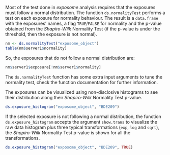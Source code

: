 Most of the test done in *exposome* analysis requires that the exposures must follow a normal distribution. The function `ds.normalityTest` performs a test on each exposure for normality behaviour. The result is a `data.frame` with the exposures’ names, a flag `TRUE`/`FALSE` for normality and the p-value obtained from the *Shapiro-Wilk* Normality Test (if the p-value is under the threshold, then the exposure is not normal).

```r
nm <- ds.normalityTest("exposome_object")
table(nm$server1$normality)
```

So, the exposures that do not follow a normal distribution are:
  
  ```r
nm$server1$exposure[!nm$server1$normality]
```

The `ds.normalityTest` function has some extra input arguments to tune the normality test, check the function documentation for further information.

The exposures can be visualized using non-disclosive histograms to see their distribution along their *Shapiro-Wilk* Normality Test p-value.

```r
ds.exposure_histogram("exposome_object", "BDE209")
```

If the selected exposure is not following a normal distribution, the function `ds.exposure_histogram` accepts the argument `show.trans` to visualize the raw data histogram plus three typical transformations (`exp`, `log` and `sqrt`), the *Shapiro-Wilk* Normality Test p-value is shown for all the transformations.

```r
ds.exposure_histogram("exposome_object", "BDE209", TRUE)
```